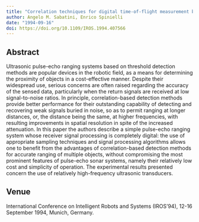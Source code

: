 ```yaml
---
title: "Correlation techniques for digital time-of-flight measurement by airborne ultrasonic rangefinders"
author: Angelo M. Sabatini, Enrico Spinielli
date: "1994-09-16"
doi: https://doi.org/10.1109/IROS.1994.407566
---
```


## Abstract

Ultrasonic pulse-echo ranging systems based on threshold detection methods are popular devices in the robotic field, as a means for determining the proximity of objects in a cost-effective manner. Despite their widespread use, serious concerns are often raised regarding the accuracy of the sensed data, particularly when the return signals are received at low signal-to-noise ratios. In principle, correlation-based detection methods provide better performance for their outstanding capability of detecting and recovering weak signals buried in noise, so as to permit ranging at longer distances, or, the distance being the same, at higher frequencies, with resulting improvements in spatial resolution in spite of the increased attenuation. In this paper the authors describe a simple pulse-echo ranging system whose receiver signal processing is completely digital: the use of appropriate sampling techniques and signal processing algorithms allows one to benefit from the advantages of correlation-based detection methods for accurate ranging of multiple objects, without compromising the most prominent features of pulse-echo sonar systems, namely their relatively low cost and simplicity of operation. The experimental results presented concern the use of relatively high-frequency ultrasonic transducers.

## Venue

International Conference on Intelligent Robots and Systems (IROS'94), 12-16 September 1994, Munich, Germany.